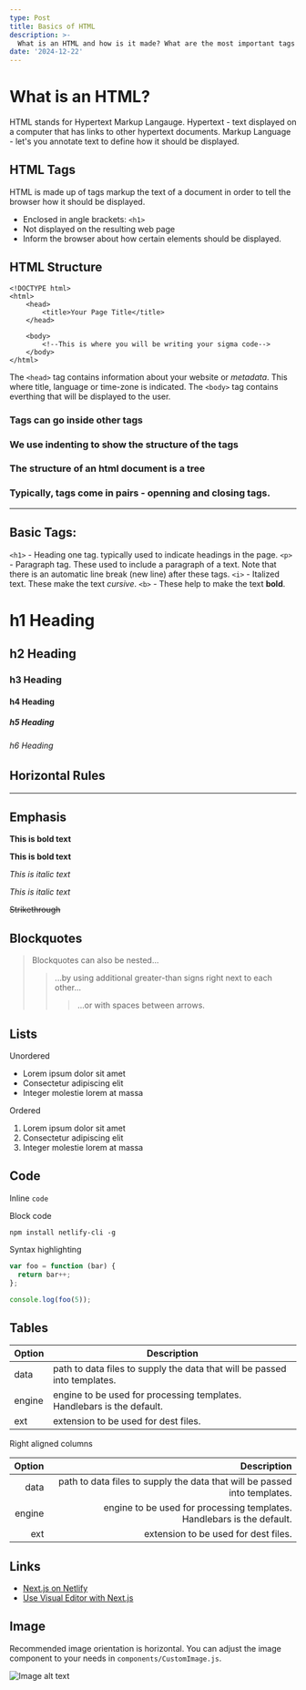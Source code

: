 ```yaml
---
type: Post
title: Basics of HTML
description: >-
  What is an HTML and how is it made? What are the most important tags to know? How to style html pages.
date: '2024-12-22'
---
```


# What is an HTML?

HTML stands for Hypertext Markup Langauge. 
Hypertext - text displayed on a computer that has links to other hypertext documents.
Markup Language - let's you annotate text to define how it should be displayed. 

## HTML Tags

HTML is made up of tags markup the text of a document in order to tell the browser how it should be displayed.

* Enclosed in angle brackets: `<h1>`
* Not displayed on the resulting web page
* Inform the browser about how certain elements should be displayed.

## HTML Structure

```
<!DOCTYPE html>
<html>
    <head>
        <title>Your Page Title</title>
    </head>

    <body>
        <!--This is where you will be writing your sigma code-->
    </body>
</html>

```

The `<head>` tag contains information about your website or *metadata*. This where title, language or time-zone is indicated.
The `<body>` tag contains everthing that will be displayed to the user.

### Tags can go inside other tags
### We use indenting to show the structure of the tags
### The structure of an html document is a tree
### Typically, tags come in pairs - openning and closing tags.

***

## Basic Tags:

`<h1>` - Heading one tag. typically used to indicate headings in the page.
`<p>`  - Paragraph tag. These used to include a paragraph of a text. Note that there is an automatic line break (new line) after these tags.
`<i>`  - Italized text. These make the text *cursive*.
`<b>`  - These help to make the text **bold**.



# h1 Heading

## h2 Heading

### h3 Heading

#### h4 Heading

##### h5 Heading

###### h6 Heading

## Horizontal Rules

***

## Emphasis

**This is bold text**

**This is bold text**

*This is italic text*

*This is italic text*

~~Strikethrough~~

## Blockquotes

> Blockquotes can also be nested...
>
> > ...by using additional greater-than signs right next to each other...
> >
> > > ...or with spaces between arrows.

## Lists

Unordered

*   Lorem ipsum dolor sit amet
*   Consectetur adipiscing elit
*   Integer molestie lorem at massa

Ordered

1.  Lorem ipsum dolor sit amet
2.  Consectetur adipiscing elit
3.  Integer molestie lorem at massa

## Code

Inline `code`

Block code

```
npm install netlify-cli -g
```

Syntax highlighting

```js
var foo = function (bar) {
  return bar++;
};

console.log(foo(5));
```

## Tables

| Option | Description                                                               |
| ------ | ------------------------------------------------------------------------- |
| data   | path to data files to supply the data that will be passed into templates. |
| engine | engine to be used for processing templates. Handlebars is the default.    |
| ext    | extension to be used for dest files.                                      |

Right aligned columns

| Option |                                                               Description |
| -----: | ------------------------------------------------------------------------: |
|   data | path to data files to supply the data that will be passed into templates. |
| engine |    engine to be used for processing templates. Handlebars is the default. |
|    ext |                                      extension to be used for dest files. |

## Links

*   [Next.js on Netlify](https://docs.netlify.com/frameworks/next-js/overview/)
*   [Use Visual Editor with Next.js](https://docs.netlify.com/visual-editor/frameworks/next/)

## Image

Recommended image orientation is horizontal. You can adjust the image component to your needs in `components/CustomImage.js`.

![Image alt text](/images/random-image.jpeg "Image Title")
